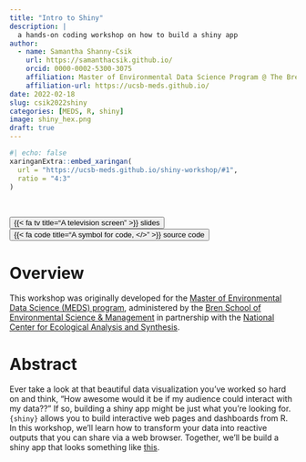 ```yaml
---
title: "Intro to Shiny"
description: |
  a hands-on coding workshop on how to build a shiny app
author:
  - name: Samantha Shanny-Csik
    url: https://samanthacsik.github.io/
    orcid: 0000-0002-5300-3075
    affiliation: Master of Environmental Data Science Program @ The Bren School (UCSB) & The National Center for Ecological Analysis and Synthesis
    affiliation-url: https://ucsb-meds.github.io/
date: 2022-02-18
slug: csik2022shiny
categories: [MEDS, R, shiny]
image: shiny_hex.png
draft: true
---
```


```r
#| echo: false
xaringanExtra::embed_xaringan(
  url = "https://ucsb-meds.github.io/shiny-workshop/#1",
  ratio = "4:3"
)
```

<br>

<div class="container">
<div class="center">
<button type="button" class="button-styling" onclick=window.location.href='https://ucsb-meds.github.io/shiny-workshop/#1'>{{< fa tv title="A television screen" >}} slides</button>
<button type="button" class="button-styling" onclick=window.location.href='https://github.com/UCSB-MEDS/shiny-workshop'>{{< fa code title="A symbol for code, </>" >}} source code</button> 
</div>
</div>

# Overview

This workshop was originally developed for the [Master of Environmental Data Science (MEDS) program](https://ucsb-meds.github.io/){target="_blank"}, administered by the [Bren School of Environmental Science & Management](https://bren.ucsb.edu/masters-programs/master-environmental-data-science){target="_blank"} in partnership with the [National Center for Ecological Analysis and Synthesis](https://www.nceas.ucsb.edu/){target="_blank"}.

# Abstract

Ever take a look at that beautiful data visualization you've worked so hard on and think, "How awesome would it be if my audience could interact with my data??" If so, building a shiny app might be just what you're looking for. `{shiny}` allows you to build interactive web pages and dashboards from R. In this workshop, we'll learn how to transform your data into reactive outputs that you can share via a web browser. Together, we'll be build a shiny app that looks something like [this](https://github.com/samanthacsik/practice-shiny){target="_blank"}.


